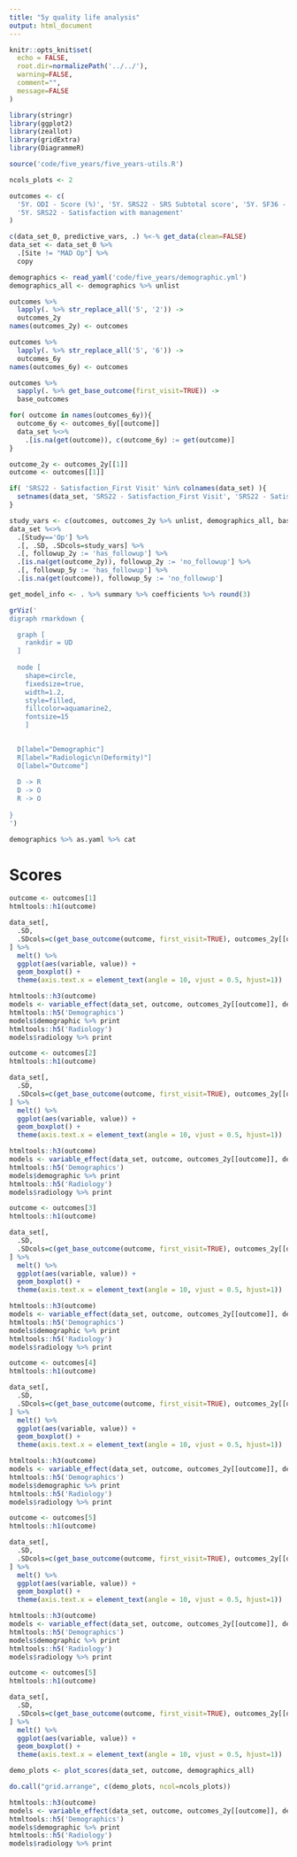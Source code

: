 ```yaml
---
title: "5y quality life analysis"
output: html_document
---
```


  
```r
knitr::opts_knit$set(
  echo = FALSE, 
  root.dir=normalizePath('../../'),
  warning=FALSE, 
  comment="",
  message=FALSE
)
```

```r
library(stringr)
library(ggplot2)
library(zeallot)
library(gridExtra)
library(DiagrammeR)

source('code/five_years/five_years-utils.R')

ncols_plots <- 2

outcomes <- c(
  '5Y. ODI - Score (%)', '5Y. SRS22 - SRS Subtotal score', '5Y. SF36 - PCS', '5Y. SF36 - MCS', 
  '5Y. SRS22 - Satisfaction with management'
)

c(data_set_0, predictive_vars, .) %<-% get_data(clean=FALSE)
data_set <- data_set_0 %>% 
  .[Site != "MAD Op"] %>% 
  copy

demographics <- read_yaml('code/five_years/demographic.yml')
demographics_all <- demographics %>% unlist

outcomes %>% 
  lapply(. %>% str_replace_all('5', '2')) ->
  outcomes_2y
names(outcomes_2y) <- outcomes

outcomes %>% 
  lapply(. %>% str_replace_all('5', '6')) ->
  outcomes_6y
names(outcomes_6y) <- outcomes

outcomes %>% 
  sapply(. %>% get_base_outcome(first_visit=TRUE)) ->
  base_outcomes 

for( outcome in names(outcomes_6y)){
  outcome_6y <- outcomes_6y[[outcome]]
  data_set %<>%
    .[is.na(get(outcome)), c(outcome_6y) := get(outcome)]
}

outcome_2y <- outcomes_2y[[1]]
outcome <- outcomes[[1]]

if( 'SRS22 - Satisfaction_First Visit' %in% colnames(data_set) ){
  setnames(data_set, 'SRS22 - Satisfaction_First Visit', 'SRS22 - Satisfaction with management_First Visit')
}

study_vars <- c(outcomes, outcomes_2y %>% unlist, demographics_all, base_outcomes) %>% unique
data_set %<>% 
  .[Study=='Op'] %>% 
  .[, .SD, .SDcols=study_vars] %>% 
  .[, followup_2y := 'has_followup'] %>% 
  .[is.na(get(outcome_2y)), followup_2y := 'no_followup'] %>% 
  .[, followup_5y := 'has_followup'] %>% 
  .[is.na(get(outcome)), followup_5y := 'no_followup'] 

get_model_info <- . %>% summary %>% coefficients %>% round(3)
```

```r
grViz('
digraph rmarkdown {

  graph [
    rankdir = UD
  ]
  
  node [
    shape=circle,
    fixedsize=true,
    width=1.2,
    style=filled,
    fillcolor=aquamarine2,
    fontsize=15
    ]

 
  D[label="Demographic"]
  R[label="Radiologic\n(Deformity)"]
  O[label="Outcome"]
  
  D -> R 
  D -> O
  R -> O
  
}                  
')
```

```r
demographics %>% as.yaml %>% cat
```

# Scores

```r
outcome <- outcomes[1]
htmltools::h1(outcome)
```


```r
data_set[, 
  .SD, 
  .SDcols=c(get_base_outcome(outcome, first_visit=TRUE), outcomes_2y[[outcome]], outcome)
] %>% 
  melt() %>% 
  ggplot(aes(variable, value)) +
  geom_boxplot() +
  theme(axis.text.x = element_text(angle = 10, vjust = 0.5, hjust=1))
```

<!-- ```{r echo=FALSE, include=FALSE} -->
<!-- demo_plots <- plot_scores(data_set, outcome, demographics_all) -->
<!-- ``` -->

<!-- ```{r echo=FALSE, message=FALSE, fig.height=30, fig.width=10, warning=FALSE} -->
<!-- do.call("grid.arrange", c(demo_plots, ncol=ncols_plots)) -->
<!-- ``` -->

```r
htmltools::h3(outcome)
models <- variable_effect(data_set, outcome, outcomes_2y[[outcome]], demographics)
htmltools::h5('Demographics')
models$demographic %>% print
htmltools::h5('Radiology')
models$radiology %>% print
```


```r
outcome <- outcomes[2]
htmltools::h1(outcome)
```


```r

data_set[, 
  .SD, 
  .SDcols=c(get_base_outcome(outcome, first_visit=TRUE), outcomes_2y[[outcome]], outcome)
] %>% 
  melt() %>% 
  ggplot(aes(variable, value)) +
  geom_boxplot() +
  theme(axis.text.x = element_text(angle = 10, vjust = 0.5, hjust=1))
```

<!-- ```{r echo=FALSE, include=FALSE} -->
<!-- demo_plots <- plot_scores(data_set, outcome, demographics_all) -->
<!-- ``` -->


<!-- ```{r echo=FALSE, message=FALSE, fig.height=30, fig.width=10, warning=FALSE} -->
<!-- do.call("grid.arrange", c(demo_plots, ncol=ncols_plots)) -->
<!-- ``` -->


```r
htmltools::h3(outcome)
models <- variable_effect(data_set, outcome, outcomes_2y[[outcome]], demographics)
htmltools::h5('Demographics')
models$demographic %>% print
htmltools::h5('Radiology')
models$radiology %>% print
```


```r
outcome <- outcomes[3]
htmltools::h1(outcome)
```


```r

data_set[, 
  .SD, 
  .SDcols=c(get_base_outcome(outcome, first_visit=TRUE), outcomes_2y[[outcome]], outcome)
] %>% 
  melt() %>% 
  ggplot(aes(variable, value)) +
  geom_boxplot() +
  theme(axis.text.x = element_text(angle = 10, vjust = 0.5, hjust=1))
```

<!-- ```{r echo=FALSE, include=FALSE} -->
<!-- demo_plots <- plot_scores(data_set, outcome, demographics_all) -->
<!-- ``` -->


<!-- ```{r echo=FALSE, message=FALSE, fig.height=30, fig.width=10, warning=FALSE} -->
<!-- do.call("grid.arrange", c(demo_plots, ncol=ncols_plots)) -->
<!-- ``` -->

```r
htmltools::h3(outcome)
models <- variable_effect(data_set, outcome, outcomes_2y[[outcome]], demographics)
htmltools::h5('Demographics')
models$demographic %>% print
htmltools::h5('Radiology')
models$radiology %>% print
```



```r
outcome <- outcomes[4]
htmltools::h1(outcome)
```


```r

data_set[, 
  .SD, 
  .SDcols=c(get_base_outcome(outcome, first_visit=TRUE), outcomes_2y[[outcome]], outcome)
] %>% 
  melt() %>% 
  ggplot(aes(variable, value)) +
  geom_boxplot() +
  theme(axis.text.x = element_text(angle = 10, vjust = 0.5, hjust=1))
```

<!-- ```{r echo=FALSE, include=FALSE} -->
<!-- demo_plots <- plot_scores(data_set, outcome, demographics_all) -->
<!-- ``` -->


<!-- ```{r echo=FALSE, message=FALSE, fig.height=30, fig.width=10, warning=FALSE} -->
<!-- do.call("grid.arrange", c(demo_plots, ncol=ncols_plots)) -->
<!-- ``` -->

```r
htmltools::h3(outcome)
models <- variable_effect(data_set, outcome, outcomes_2y[[outcome]], demographics)
htmltools::h5('Demographics')
models$demographic %>% print
htmltools::h5('Radiology')
models$radiology %>% print
```


```r
outcome <- outcomes[5]
htmltools::h1(outcome)
```


```r

data_set[, 
  .SD, 
  .SDcols=c(get_base_outcome(outcome, first_visit=TRUE), outcomes_2y[[outcome]], outcome)
] %>% 
  melt() %>% 
  ggplot(aes(variable, value)) +
  geom_boxplot() +
  theme(axis.text.x = element_text(angle = 10, vjust = 0.5, hjust=1))
```

<!-- ```{r echo=FALSE, include=FALSE} -->
<!-- demo_plots <- plot_scores(data_set, outcome, demographics_all) -->
<!-- ``` -->


<!-- ```{r echo=FALSE, message=FALSE, fig.height=30, fig.width=10, warning=FALSE} -->
<!-- do.call("grid.arrange", c(demo_plots, ncol=ncols_plots)) -->
<!-- ``` -->

```r
htmltools::h3(outcome)
models <- variable_effect(data_set, outcome, outcomes_2y[[outcome]], demographics)
htmltools::h5('Demographics')
models$demographic %>% print
htmltools::h5('Radiology')
models$radiology %>% print
```

```r
outcome <- outcomes[5]
htmltools::h1(outcome)
```


```r

data_set[, 
  .SD, 
  .SDcols=c(get_base_outcome(outcome, first_visit=TRUE), outcomes_2y[[outcome]], outcome)
] %>% 
  melt() %>% 
  ggplot(aes(variable, value)) +
  geom_boxplot() +
  theme(axis.text.x = element_text(angle = 10, vjust = 0.5, hjust=1))
```

```r
demo_plots <- plot_scores(data_set, outcome, demographics_all)
```


```r
do.call("grid.arrange", c(demo_plots, ncol=ncols_plots))
```

```r
htmltools::h3(outcome)
models <- variable_effect(data_set, outcome, outcomes_2y[[outcome]], demographics)
htmltools::h5('Demographics')
models$demographic %>% print
htmltools::h5('Radiology')
models$radiology %>% print
```